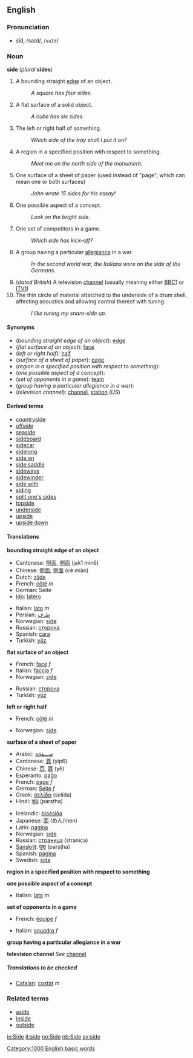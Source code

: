 ==English==
===Pronunciation===
*sīd, /saɪd/, /<tt>saId</tt>/

===Noun===
'''side''' (''plural'' '''sides''')

#A bounding straight [[edge]] of an object.
#:''A square has four sides.''
#A flat surface of a solid object.
#:''A cube has six sides.''
#The left or right half of something.
#:''Which side of the tray shall I put it on?''
#A region in a specified position with respect to something.
#:''Meet me on the north side of the monument.''
#One surface of a sheet of paper (used instead of "page", which can mean one or both surfaces)
#:''John wrote 15 sides for his essay!''
#One possible aspect of a concept.
#:''Look on the bright side.''
#One set of competitors in a game.
#:''Which side has kick-off?''
#A group having a particular [[allegiance]] in a war.
#:''In the second world war, the Italians were on the side of the Germans.''
#(''dated British'') A television [[channel]] (usually meaning either [[w:BBC1|BBC1]] or [[w:ITV1|ITV1]])
#The thin circle of material attatched to the underside of a drum shell, affecting acoustics and allowing control thereof with tuning.
#:''I like tuning my snare-side up. ''

====Synonyms====
*(''bounding straight edge of an object''): [[edge]]
*(''flat surface of an object''): [[face]]
*(''left or right half''): [[half]]
*(''surface of a sheet of paper''): [[page]]
*(''region in a specified position with respect to something''):
*(''one possible aspect of a concept''):
*(''set of opponents in a game''): [[team]]
*(''group having a particular allegiance in a war''):
*(''television channel''): [[channel]], [[station]] (''US'')

====Derived terms====
*[[countryside]]
*[[offside]]
*[[seaside]]
*[[sideboard]]
*[[sidecar]]
*[[sidelong]]
*[[side on]]
*[[side saddle]]
*[[sideways]]
*[[sidewinder]]
*[[side with]]
*[[siding]]
*[[split one's sides]]
*[[topside]]
*[[underside]]
*[[upside]]
*[[upside down]]

====Translations====

'''bounding straight edge of an object'''
{{top}}
*Cantonese: [[侧面]], [[側面]] (jak1 min6)
*Chinese: [[侧面]], [[側面]] (cè miàn)
*Dutch: [[zijde]]
*French: [[côté]] ''m''
*German: Seite
*[[Ido]]: [[latero]]
{{mid}}
*Italian: [[lato]] ''m''
*Persian: [[طرف]]
*Norwegian: [[:no:side|side]]
*Russian: [[сторона]]
*Spanish: [[cara#Spanish|cara]]
*Turkish: [[yüz]]
{{bottom}}

'''flat surface of an object'''
{{top}}
*French: [[face#French|face]] ''f''
*Italian: [[faccia]] ''f''
*Norwegian: [[side#Norwegian|side]]
{{mid}}
*Russian: [[сторона]]
*Turkish: [[yüz]]
{{bottom}}

'''left or right half'''
{{top}}
*French: [[côté]] ''m''
{{mid}}
*Norwegian: [[side#Norwegian|side]]
{{bottom}}

'''surface of a sheet of paper'''
{{top}}
*Arabic: [[صـــفحة]]
*Cantonese: [[頁]] (yip6)
*Chinese: [[页]], [[頁]] (yè)
*Esperanto: [[paĝo]]
*French: [[page#French|page]] ''f''
*German: [[Seite]] ''f''
*Greek: [[σελίδα]] (selída)
*Hindi: [[पृष्ठ]] (parṣṭha)
{{mid}}
*Icelandic: [[blaðsíða]]
*Japanese: [[面]] (めん/men)
*Latin: [[pagina#Latin|pagina]]
*Norwegian: [[side#Norwegian|side]]
*Russian: [[страница]] (stranica)
*[[Sanskrit]]: [[पृष्ठ]] (parṣṭha)
*Spanish: [[página]]
*Swedish: [[sida#Swedish|sida]]
{{bottom}}

'''region in a specified position with respect to something'''
{{top}}
{{mid}}
{{bottom}}

'''one possible aspect of a concept'''
{{top}}
*Italian: [[lato]] ''m''
{{mid}}
{{bottom}}

'''set of opponents in a game'''
{{top}}
*French: [[équipe]] ''f''
{{mid}}
*Italian: [[squadra]] ''f''
{{bottom}}

'''group having a particular allegiance in a war'''
{{top}}
{{mid}}
{{bottom}}

'''television channel'''
''See'' [[channel]]

=====Translations to be checked=====
<!--Remove this section once all of the translations below have been moved into the tables above.-->
{{checktrans}}

*[[Catalan]]: [[costat]] ''m''

===Related terms===
*[[aside]]
*[[inside]]
*[[outside]]

[[Category:1000 English basic words]]

[[io:Side]]
[[it:side]]
[[no:Side]]
[[nb:Side]]
[[sv:side]]